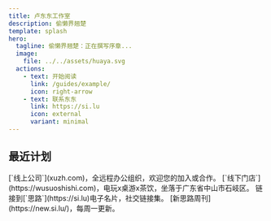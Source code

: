 ```yaml
---
title: 卢东东工作室
description: 偷懒界翘楚
template: splash
hero:
  tagline: 偷懒界翘楚：正在撰写序章...
  image:
    file: ../../assets/huaya.svg
  actions:
    - text: 开始阅读
      link: /guides/example/
      icon: right-arrow
    - text: 联系东东
      link: https://si.lu
      icon: external
      variant: minimal
---
```


## 最近计划

<CardGrid stagger>
	<Card title="序章 XUZH" icon="pencil">
		[`线上公司`](xuzh.com)，全远程办公组织，欢迎您的加入或合作。
	</Card>
	<Card title="无所事事ATOPES" icon="add-document">
		[`线下门店`](https://wusuoshishi.com)，电玩x桌游x茶饮，坐落于广东省中山市石岐区。
	</Card>
	<Card title="链接 x 思路" icon="setting">
		链接到[`思路`](https://si.lu)电子名片，社交链接集。
	</Card>
	<Card title="Newsletter" icon="open-book">
		[新思路周刊](https://new.si.lu/)，每周一更新。
	</Card>
</CardGrid>